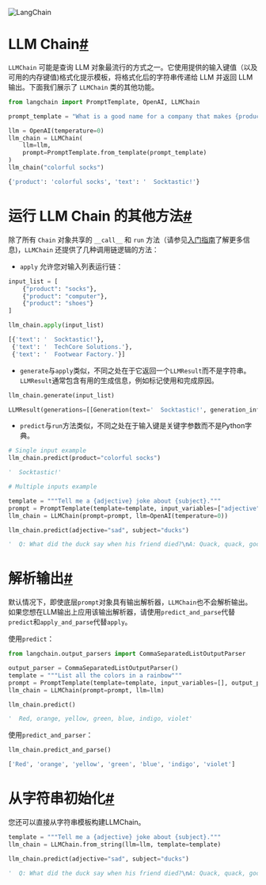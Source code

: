 

<Head>
  <script>
    {
      `(function() {
         var _hmt = _hmt || [];
(function() {
  var hm = document.createElement("script");
  hm.src = "https://hm.baidu.com/hm.js?e60fb290e204e04c5cb6f79b0ac1e697";
  var s = document.getElementsByTagName("script")[0]; 
  s.parentNode.insertBefore(hm, s);
})();
       })();`
    }
  </script>
</Head>

![LangChain](https://pica.zhimg.com/50/v2-56e8bbb52aa271012541c1fe1ceb11a2_r.gif)





LLM Chain[#](#llm-chain "此标题的永久链接")
===================================

`LLMChain` 可能是查询 LLM 对象最流行的方式之一。它使用提供的输入键值（以及可用的内存键值)格式化提示模板，将格式化后的字符串传递给 LLM 并返回 LLM 输出。下面我们展示了 `LLMChain` 类的其他功能。

```python
from langchain import PromptTemplate, OpenAI, LLMChain

prompt_template = "What is a good name for a company that makes {product}?"

llm = OpenAI(temperature=0)
llm_chain = LLMChain(
    llm=llm,
    prompt=PromptTemplate.from_template(prompt_template)
)
llm_chain("colorful socks")

```

```python
{'product': 'colorful socks', 'text': '  Socktastic!'}

```

运行 LLM Chain 的其他方法[#](#additional-ways-of-running-llm-chain "此标题的永久链接")
=======================================================================

除了所有 `Chain` 对象共享的 `__call__` 和 `run` 方法（请参见[入门指南](../getting_started)了解更多信息)，`LLMChain` 还提供了几种调用链逻辑的方法：

* `apply` 允许您对输入列表运行链：

```python
input_list = [
    {"product": "socks"},
    {"product": "computer"},
    {"product": "shoes"}
]

llm_chain.apply(input_list)

```

```python
[{'text': '  Socktastic!'},
 {'text': '  TechCore Solutions.'},
 {'text': '  Footwear Factory.'}]

```

* `generate`与`apply`类似，不同之处在于它返回一个`LLMResult`而不是字符串。`LLMResult`通常包含有用的生成信息，例如标记使用和完成原因。

```python
llm_chain.generate(input_list)

```

```python
LLMResult(generations=[[Generation(text='  Socktastic!', generation_info={'finish_reason': 'stop', 'logprobs': None})], [Generation(text='  TechCore Solutions.', generation_info={'finish_reason': 'stop', 'logprobs': None})], [Generation(text='  Footwear Factory.', generation_info={'finish_reason': 'stop', 'logprobs': None})]], llm_output={'token_usage': {'prompt_tokens': 36, 'total_tokens': 55, 'completion_tokens': 19}, 'model_name': 'text-davinci-003'})

```

* `predict`与`run`方法类似，不同之处在于输入键是关键字参数而不是Python字典。

```python
# Single input example
llm_chain.predict(product="colorful socks")

```

```python
'  Socktastic!'

```

```python
# Multiple inputs example

template = """Tell me a {adjective} joke about {subject}."""
prompt = PromptTemplate(template=template, input_variables=["adjective", "subject"])
llm_chain = LLMChain(prompt=prompt, llm=OpenAI(temperature=0))

llm_chain.predict(adjective="sad", subject="ducks")

```

```python
'  Q: What did the duck say when his friend died?\nA: Quack, quack, goodbye.'

```

解析输出[#](#parsing-the-outputs "Permalink to this headline")
==========================================================

默认情况下，即使底层`prompt`对象具有输出解析器，`LLMChain`也不会解析输出。如果您想在LLM输出上应用该输出解析器，请使用`predict_and_parse`代替`predict`和`apply_and_parse`代替`apply`。

使用`predict`：

```python
from langchain.output_parsers import CommaSeparatedListOutputParser

output_parser = CommaSeparatedListOutputParser()
template = """List all the colors in a rainbow"""
prompt = PromptTemplate(template=template, input_variables=[], output_parser=output_parser)
llm_chain = LLMChain(prompt=prompt, llm=llm)

llm_chain.predict()

```

```python
'  Red, orange, yellow, green, blue, indigo, violet'

```

使用`predict_and_parser`：

```python
llm_chain.predict_and_parse()

```

```python
['Red', 'orange', 'yellow', 'green', 'blue', 'indigo', 'violet']

```

从字符串初始化[#](#initialize-from-string "Permalink to this headline")
================================================================

您还可以直接从字符串模板构建LLMChain。

```python
template = """Tell me a {adjective} joke about {subject}."""
llm_chain = LLMChain.from_string(llm=llm, template=template)

```

```python
llm_chain.predict(adjective="sad", subject="ducks")

```

```python
'  Q: What did the duck say when his friend died?\nA: Quack, quack, goodbye.'

```

